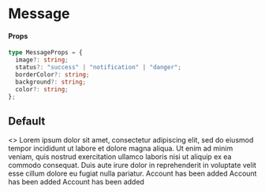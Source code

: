 
<Meta title="Components/Message" component={Message} />

# Message

#### Props

```typescript
type MessageProps = {
  image?: string;
  status?: "success" | "notification" | "danger";
  borderColor?: string;
  background?: string;
  color?: string;
};
```

## Default

<Preview>
  <Story name="default">
    <>
      <Message status="success" image="success">
        Lorem ipsum dolor sit amet, consectetur adipiscing elit, sed do eiusmod
        tempor incididunt ut labore et dolore magna aliqua. Ut enim ad minim
        veniam, quis nostrud exercitation ullamco laboris nisi ut aliquip ex ea
        commodo consequat. Duis aute irure dolor in reprehenderit in voluptate
        velit esse cillum dolore eu fugiat nulla pariatur.
      </Message>
      <Spacer height="1rem" />
      <Message status="danger" image="danger">
        Account has been added
      </Message>
      <Spacer height="1rem" />
      <Message status="notification" image="info">
        Account has been added
      </Message>
      <Spacer height="1rem" />
      <Message status="danger" background="#F5B7B1" color="#B03A2E">
        Account has been added
      </Message>
    </>
  </Story>
</Preview>
